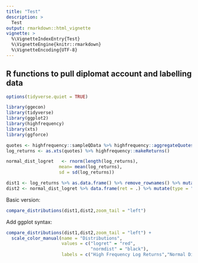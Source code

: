 ```yaml
---
title: "Test"
description: >
  Test
output: rmarkdown::html_vignette
vignette: >
  %\VignetteIndexEntry{Test}
  %\VignetteEngine{knitr::rmarkdown}
  %\VignetteEncoding{UTF-8}
---
```



## R functions to pull diplomat account and labelling data
```r
options(tidyverse.quiet = TRUE)

library(ggecon)
library(tidyverse)
library(ggplot2)
library(highfrequency)
library(xts)
library(ggforce)

quotes <- highfrequency::sampleQData %>% highfrequency::aggregateQuotes(alignBy = "seconds",alignPeriod = 5)%>% select(DT,ret = MIDQUOTE)
log_returns <- as.xts(quotes) %>% highfrequency::makeReturns()

normal_dist_logret   <- rnorm(length(log_returns),
                    mean= mean(log_returns),
                    sd = sd(log_returns))

dist1 <- log_returns %>% as.data.frame() %>% remove_rownames() %>% mutate(type = "logret")
dist2 <- normal_dist_logret %>% data.frame(ret = .) %>% mutate(type = "normdist")
```

Basic version:

```r
compare_distributions(dist1,dist2,zoom_tail = "left") 
```


Add ggplot syntax:

```r

compare_distributions(dist1,dist2,zoom_tail = "left") +
  scale_color_manual(name = "Distributions",
                     values = c("logret" = "red",
                                "normdist" = "black"),
                     labels = c("High Frequency Log Returns","Normal Distribution"))
```

